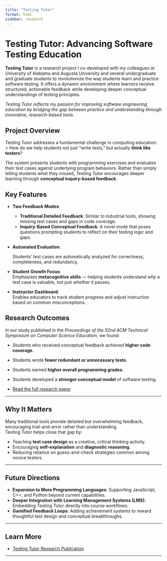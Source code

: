 ```yaml
---
title: "Testing Tutor"
format: html
sidebar: research
---
```


# Testing Tutor: Advancing Software Testing Education

**Testing Tutor** is a research project I co-developed with my colleagues at University of Alabama and Augusta University and several undergraduate and graduate students to revolutionize the way students learn and practice software testing. It offers a dynamic environment where learners receive structured, actionable feedback while developing deeper conceptual understandings of testing principles.

*Testing Tutor reflects my passion for improving software engineering education by bridging the gap between practice and understanding through innovative, research-based tools.*

## Project Overview

Testing Tutor addresses a fundamental challenge in computing education:\
\> How do we help students not just "write tests," but actually **think like testers**?

The system presents students with programming exercises and evaluates their test cases against underlying program behaviors. Rather than simply telling students what they missed, Testing Tutor encourages deeper learning through **conceptual inquiry-based feedback**.

## Key Features

-   **Two Feedback Modes**:

    -   **Traditional Detailed Feedback**: Similar to industrial tools, showing missing test cases and gaps in code coverage.
    -   **Inquiry-Based Conceptual Feedback**: A novel mode that poses questions prompting students to reflect on their testing logic and gaps.

-   **Automated Evaluation**:

    Students' test cases are automatically analyzed for correctness, completeness, and redundancy.

-   **Student Growth Focus**:\
    Emphasizes **metacognitive skills** — helping students understand *why* a test case is valuable, not just *whether* it passes.

-   **Instructor Dashboard**:\
    Enables educators to track student progress and adjust instruction based on common misconceptions.

## Research Outcomes

In our study published in the *Proceedings of the 52nd ACM Technical Symposium on Computer Science Education*, we found:

-   Students who received conceptual feedback achieved **higher code coverage**.

-   Students wrote **fewer redundant or unnecessary tests**.

-   Students earned **higher overall programming grades**.

-   Students developed a **stronger conceptual model** of software testing.

-   [Read the full research paper](https://dl.acm.org/doi/10.1145/3408877.3432417)

------------------------------------------------------------------------

## Why It Matters

Many traditional tools provide detailed but overwhelming feedback, encouraging trial-and-error rather than understanding.\
Testing Tutor helps close that gap by:

-   Teaching **test case design** as a creative, critical thinking activity.
-   Encouraging **self-explanation** and **diagnostic reasoning**.
-   Reducing reliance on guess-and-check strategies common among novice testers.

------------------------------------------------------------------------

## Future Directions

-   **Expansion to More Programming Languages**: Supporting JavaScript, C++, and Python beyond current capabilities.
-   **Deeper Integration with Learning Management Systems (LMS)**: Embedding Testing Tutor directly into course workflows.
-   **Gamified Feedback Loops**: Adding achievement systems to reward thoughtful test design and conceptual breakthroughs.

------------------------------------------------------------------------

## Learn More

-   [Testing Tutor Research Publication](https://dl.acm.org/doi/10.1145/3408877.3432417)

------------------------------------------------------------------------